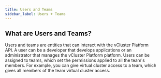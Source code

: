 ```yaml
---
title: Users and Teams
sidebar_label: Users + Teams
---
```


## What are Users and Teams?

Users and teams are entities that can interact with the vCluster Platform API. A user can
be a developer that develops applications or an administrator that manages the
vCluster Platform platform. Users can be assigned to teams, which set the permissions applied
to all the team's members. For example, you can give virtual cluster access to a team, which
gives all members of the team virtual cluster access.
